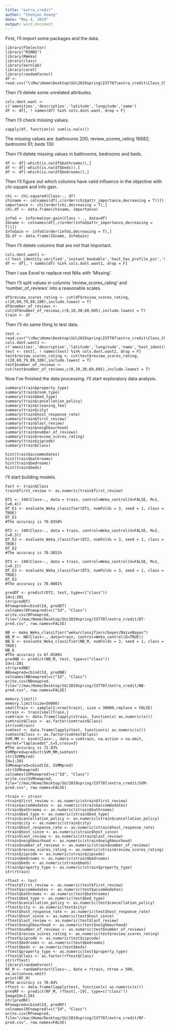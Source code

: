 ---
title: "extra_credit"
author: "Chenyan Huang"
date: "May 4, 2019"
output: word_document
---

First, I'll import some packages and the data.

```{data processing}
library(FSelector)
library("RSNNS")
library(RWeka)
library(class)
library(kernlab)
library(caret)
library(randomForest)
df <- read.csv("\\Mac\Home\Desktop\SU\2019spring\IST707\extra_credit\Class_Challenge_data\air_train.csv")
```

Then I'll delete some unrelated attributes.
```{delete some unrelated attributes}
cols.dont.want <- c('amenities','description','latitude','longitude','name')
df <- df[, ! names(df) %in% cols.dont.want, drop = F]
```

Then I'll check missing values.
```{check missing values}
sapply(df, function(x) sum(is.na(x)))
```

The missing values are :bathrooms 200; review_scores_rating 16682; bedrooms 91; beds 130

Then I'll delete missing values in bathrooms, bedrooms and beds.
```{deal with missing values}
df <- df[-which(is.na(df$bathrooms)),]
df <- df[-which(is.na(df$beds)),]
df <- df[-which(is.na(df$bedrooms)),]
```

Then I'll figure out which columns have valid influence in the objective with chi-square and info gain.
```{find important columns}
chi <- chi.squared(Class~., df)
chiname <- colnames(df[,c(order(chi$attr_importance,decreasing = T))])
importance <- chi[order(chi,decreasing = T),]
chi.df <- data.frame(chiname, importance)

infoG <- information.gain(Class ~ ., data=df)
IGname <- colnames(df[,c(order(infoG$attr_importance,decreasing = T))])
InfoGain <- infoG[order(infoG,decreasing = T),]
IG.df <- data.frame(IGname, InfoGain)
```

Then I'll delete columns that are not that important.
```{delete some columns}
cols.dont.want1 <- c('host_identity_verified','instant_bookable','host_has_profile_pic','X')
df <- df[, ! names(df) %in% cols.dont.want1, drop = F]
```

Then I use Excel to replace rest NAs with 'Missing'.

Then I'll split values in colunms 'review_scores_rating' and 'number_of_reviews' into a reasonable scales.
```{split}
df$review_scores_rating <- cut(df$review_scores_rating, c(20,69,79,89,100),include.lowest = T)
df$number_of_reviews <- cut(df$number_of_reviews,c(0,10,30,60,605),include.lowest = T)
train <- df
```

Then I'll do same thing to test data.
```{test data}
test <- read.csv("\\Mac\Home\Desktop\SU\2019spring\IST707\extra_credit\Class_Challenge_data\air_test.csv")
cols.dont.want2 <- c('amenities','description','latitude','longitude','name','host_identity_verified','instant_bookable','host_has_profile_pic','X')
test <- test[, ! names(test) %in% cols.dont.want2, drop = F]
test$review_scores_rating <- cut(test$review_scores_rating, c(20,69,79,89,100),include.lowest = T)
test$number_of_reviews <- cut(test$number_of_reviews,c(0,10,30,60,605),include.lowest = T)
```

Now I've finished the data processing. I'll start exploratory data analysis.
```{Exploratory Data Analysis}
summary(train$property_type)
summary(train$room_type)
summary(train$bed_type)
summary(train$cancellation_policy)
summary(train$cleaning_fee)
summary(train$city)
summary(train$host_response_rate)
summary(train$first_review)
summary(train$last_review)
summary(train$neighbourhood)
summary(train$number_of_reviews)
summary(train$review_scores_rating)
summary(train$zipcode)
summary(train$Class)

hist(train$accommodates)
hist(train$bathrooms)
hist(train$bedrooms)
hist(train$beds)
```



I'll start building models.

```{decision tree}
Fact <- train$Class
train$first_review <- as.numeric(train$first_review)

DT1 <- J48(Class~., data = train, control=Weka_control(U=FALSE, M=2, C=0.4))
DT_E1 <- evaluate_Weka_classifier(DT1, numFolds = 3, seed = 1, class = TRUE)
DT_E1
#The accuracy is 70.0358%

DT2 <- J48(Class~., data = train, control=Weka_control(U=FALSE, M=2, C=0.3))
DT_E2 <- evaluate_Weka_classifier(DT2, numFolds = 3, seed = 1, class = TRUE)
DT_E2
#The accuracy is 70.5851%

DT3 <- J48(Class~., data = train, control=Weka_control(U=FALSE, M=2, C=0.2))
DT_E3 <- evaluate_Weka_classifier(DT3, numFolds = 3, seed = 1, class = TRUE)
DT_E3
#The accuracy is 70.0801%

predDT <- predict(DT2, test, type=c("class"))
Id=1:201
str(predDT)
RFnewpred=cbind(Id, predDT)
colnames(RFnewpred)=c("Id", "Class")
write.csv(RFnewpred, file="//mac/Home/Desktop/SU/2019spring/IST707/extra_credit/DT-pred.csv", row.names=FALSE)
```

```{Naive Bayes}
NB <- make_Weka_classifier("weka/classifiers/bayes/NaiveBayes")
NB_M <- NB(Class~., data=train, control=Weka_control(D=TRUE))
NB_E <- evaluate_Weka_classifier(NB_M, numFolds = 3, seed = 1, class = TRUE)
NB_E
#The accuracy is 67.0106%
predNB <- predict(NB_M, test, type=c("class"))
Id=1:201
str(predNB)
NBnewpred=cbind(Id, predNB)
colnames(NBnewpred)=c("Id", "Class")
write.csv(NBnewpred, file="//mac/Home/Desktop/SU/2019spring/IST707/extra_credit/NB-pred.csv", row.names=FALSE)
```


```{SVM}
memory.limit()
memory.limit(size=56000)
smallTrain <- sample(1:nrow(train), size = 30000,replace = FALSE)
strain <- train[smallTrain,]
svmtrain <- data.frame(lapply(strain, function(x) as.numeric(x)))
svmtrain$Class <- as.factor(svmtrain$Class)
str(svmtrain)
svmtest <- data.frame(lapply(test, function(x) as.numeric(x)))
svmtest$Class <- as.factor(svmtest$Class)
SVM_MM <- ksvm(Class~., data = svmtrain, na.action = na.omit, kernel="laplacedot",C=5,cross=3)
#The accuracy is 72.83%
SVMMpred=predict(SVM_MM,svmtest)
str(SVMMpred)
Id=1:201
SVMnewpred=cbind(Id, SVMMpred)
str(SVMnewpred)
colnames(SVMnewpred)=c("Id", "Class")
write.csv(SVMnewpred, file="//mac/Home/Desktop/SU/2019spring/IST707/extra_credit/SVM-pred.csv", row.names=FALSE)
```

```{random forest}
rtrain <- strain
rtrain$first_review <- as.numeric(strain$first_review)
rtrain$accommodates <- as.numeric(strain$accommodates)
rtrain$bathrooms <- as.numeric(strain$bathrooms)
rtrain$bed_type <- as.numeric(strain$bed_type)
rtrain$cancellation_policy <- as.numeric(strain$cancellation_policy)
rtrain$city <- as.numeric(strain$city)
rtrain$host_response_rate <- as.numeric(strain$host_response_rate)
rtrain$host_since <- as.numeric(strain$host_since)
rtrain$last_review <- as.numeric(strain$last_review)
rtrain$neighbourhood <- as.numeric(strain$neighbourhood)
rtrain$number_of_reviews <- as.numeric(strain$number_of_reviews)
rtrain$review_scores_rating <- as.numeric(strain$review_scores_rating)
rtrain$zipcode <- as.numeric(strain$zipcode)
rtrain$bedrooms <- as.numeric(strain$bedrooms)
rtrain$beds <- as.numeric(strain$beds)
rtrain$property_type <- as.numeric(strain$property_type)
str(rtrain)

rftest <- test
rftest$first_review <- as.numeric(test$first_review)
rftest$accommodates <- as.numeric(test$accommodates)
rftest$bathrooms <- as.numeric(test$bathrooms)
rftest$bed_type <- as.numeric(test$bed_type)
rftest$cancellation_policy <- as.numeric(test$cancellation_policy)
rftest$city <- as.numeric(test$city)
rftest$host_response_rate <- as.numeric(test$host_response_rate)
rftest$host_since <- as.numeric(test$host_since)
rftest$last_review <- as.numeric(test$last_review)
rftest$neighbourhood <- as.numeric(test$neighbourhood)
rftest$number_of_reviews <- as.numeric(test$number_of_reviews)
rftest$review_scores_rating <- as.numeric(test$review_scores_rating)
rftest$zipcode <- as.numeric(test$zipcode)
rftest$bedrooms <- as.numeric(test$bedrooms)
rftest$beds <- as.numeric(test$beds)
rftest$property_type <- as.numeric(test$property_type)
rftest$Class <- as.factor(rftest$Class)
str(rftest)
library(randomForest)
RF_M <- randomForest(Class~., data = rtrain, ntree = 500, na.action=na.omit)
print(RF_M)
#The accuracy is 70.04%
rftest <- data.frame(lapply(test, function(x) as.numeric(x)))
predRF <- predict(RF_M, rftest[,-19], type=c("class"))
ImageId=1:201
str(predRF)
RFnewpred=cbind(Id, predRF)
colnames(RFnewpred)=c("Id", "Class")
write.csv(RFnewpred, file="//mac/Home/Desktop/SU/2019spring/IST707/extra_credit/RF-pred.csv", row.names=FALSE)
```